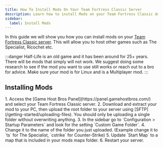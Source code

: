 ```yaml
---
title: How To Install Mods On Your Team Fortress Classic Server
description: Learn how to install Mods on your Team Fortress Classic dedicated server such as The Specialist.
sidebar:
  label: Install Mods
---
```


In this guide we will show you how you can install mods on your [Team Fortress Classic server](https://www.gamehostbros.com/team-fortress-classic-server-hosting/). This will allow you to host other games such as The Specialist, Ricochet etc.

:::danger
Half-Life is an old game and it has been around for 25+ years. There will be mods that simply will not work. We suggest doing some research to see if the mod you want to use still works or reach out to a bro for advice. Make sure your mod is for Linux and is a Multiplayer mod.
:::

## Installing Mods

<Steps>
1. Access the [Game Host Bros Panel](https://panel.gamehostbros.com/) and select your Team Fortress Classic server.
2. Download and extract your mod to your PC, then upload the root folder to your server using [SFTP](/getting-started/uploading-files). You should only be uploading a single folder without overwriting anything.
3. In the sidebar go to `Configuration > Startup Parameters` and look for the setting `Custom Game Folder`.
4. Change it to the name of the folder you just uploaded. (Example change it to `ts` for The Specialist, `cstrike` for Counter-Strike)
5. Update `Start Map` to a map that is included in your mods maps folder.
6. Restart your server.
</Steps>
